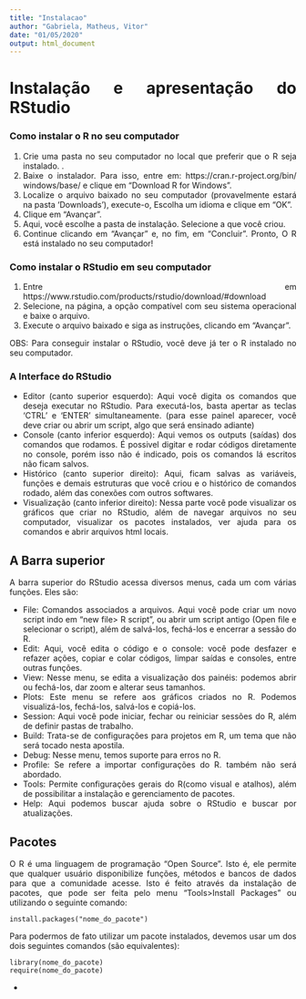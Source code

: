 ```yaml
---
title: "Instalacao"
author: "Gabriela, Matheus, Vitor"
date: "01/05/2020"
output: html_document
---
```

<div style="text-align: justify">
# Instalação e apresentação do RStudio

### Como instalar o R no seu computador

1. Crie uma pasta no seu computador no local que preferir que o R seja instalado.   .
2. Baixe o instalador. Para isso, entre em: https://cran.r-project.org/bin/
windows/base/ e clique em “Download R for Windows”.
3. Localize o arquivo baixado no seu computador (provavelmente estará na pasta 'Downloads'), execute-o, Escolha um idioma e clique em “OK”.
5. Clique em “Avançar”.
6. Aqui, você escolhe a pasta de instalação. Selecione a que você criou.
7. Continue clicando em “Avançar” e, no fim,  em “Concluir”.
Pronto, O R está instalado no seu computador!


### Como instalar o RStudio em seu computador

1. Entre em https://www.rstudio.com/products/rstudio/download/#download
2. Selecione, na página, a opção compatível com seu sistema operacional e baixe o arquivo.
3. Execute o arquivo baixado e siga as instruções, clicando em "Avançar".

OBS: Para conseguir instalar o RStudio, você deve já ter o R instalado no seu computador.


### A Interface do RStudio


- Editor (canto superior esquerdo): Aqui você digita os comandos que deseja executar no RStudio. Para executá-los, basta apertar as teclas 'CTRL' e 'ENTER' simultaneamente. (para esse painel aparecer, você deve criar ou abrir um script, algo que será ensinado adiante) 
- Console (canto inferior esquerdo): Aqui vemos os outputs (saídas) dos comandos que rodamos. É possivel digitar e rodar códigos diretamente no console, porém isso não é indicado, pois os comandos lá escritos não ficam salvos.
- Histórico (canto superior direito): Aqui, ficam salvas as variáveis, funções e demais estruturas que você criou e o histórico de comandos rodado, além das conexões com outros softwares.
- Visualização (canto inferior direito): Nessa parte você pode visualizar os gráficos que criar no RStudio, além de navegar arquivos no seu computador, visualizar os pacotes instalados, ver ajuda para os comandos e abrir arquivos html locais.



## A Barra superior

A barra superior do RStudio acessa diversos menus, cada um com várias funções. Eles são:

- File: Comandos associados a arquivos. Aqui você pode criar um novo script indo em "new file> R script", ou abrir um script antigo (Open file e selecionar o script), além de salvá-los, fechá-los e encerrar a sessão do R.
- Edit: Aqui, você edita o código e o console: você pode desfazer e refazer ações, copiar e colar códigos, limpar saídas e consoles, entre outras funções.
- View: Nesse menu, se edita a visualização dos painéis: podemos abrir ou fechá-los, dar zoom e alterar seus tamanhos.
- Plots: Este menu se refere aos gráficos criados no R. Podemos visualizá-los, fechá-los, salvá-los e copiá-los.
- Session: Aqui você pode iniciar, fechar ou reiniciar sessões do R, além de definir pastas de trabalho.
- Build: Trata-se de configurações para projetos em R, um tema que não será tocado nesta apostila.
- Debug: Nesse menu, temos suporte para erros no R.
- Profile: Se refere a importar configurações do R. também não será abordado.
- Tools: Permite configurações gerais do R(como visual e atalhos), além de possibilitar a instalação e gerenciamento de pacotes.
- Help: Aqui podemos buscar ajuda sobre o RStudio e buscar por atualizações.


## Pacotes

O R é uma linguagem de programação "Open Source". Isto é, ele permite que qualquer usuário disponibilize funções, métodos e bancos de dados para que a comunidade acesse. Isto é feito através da instalação de pacotes, que pode ser feita pelo menu "Tools>Install Packages" ou utilizando o seguinte comando:
```
install.packages("nome_do_pacote")
```

Para podermos de fato utilizar um pacote instalados, devemos usar um dos dois seguintes comandos (são equivalentes):
```
library(nome_do_pacote)
require(nome_do_pacote)
```
-


